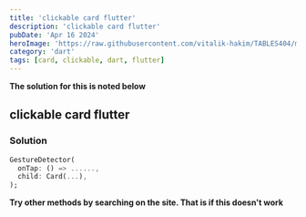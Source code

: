 ```yaml
---
title: 'clickable card flutter'
description: 'clickable card flutter'
pubDate: 'Apr 16 2024'
heroImage: 'https://raw.githubusercontent.com/vitalik-hakim/TABLES404/main/error_b/dart.png'
category: 'dart'
tags: [card, clickable, dart, flutter]
---
```


**The solution for this is noted below**

## clickable card flutter

### Solution

```dart
GestureDetector(
  onTap: () => ......,
  child: Card(...),
);
```

**Try other methods by searching on the site. That is if this doesn't work**
